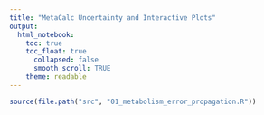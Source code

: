 ---
title: "MetaCalc Uncertainty and Interactive Plots"
output:
  html_notebook:
    toc: true
    toc_float: true
      collapsed: false
      smooth_scroll: TRUE
    theme: readable
---


```{r}
source(file.path("src", "01_metabolism_error_propagation.R"))
```

